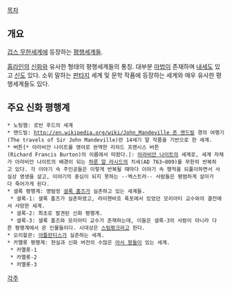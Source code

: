 [[목차]]

== 개요 ==
[[겁스 무한세계]]에 등장하는 [[평행세계]]들.

[[홈라인]]의 [[신화]]와 유사한 형태의 평행세계들의 통칭. 대부분 [[마법]]이 존재하며 [[내세]]도 있고 [[신]]도 있다. 소위 말하는 [[판타지]] 세계 및 문학 작품에 등장하는 세계와 매우 유사한 평행세계들도 있다.

== 주요 신화 평행계 ==
 * 노팅햄: 로빈 후드의 세계
 * 맨드빌: [[http://en.wikipedia.org/wiki/John_Mandeville 존 맨드빌]] 경의 여행기(The travels of Sir John Mandeville)란 14세기 말 작품을 기반으로 한 세계.
 * 버튼[* 아라비안 나이트를 영어로 완역한 리차드 프랜시스 버튼(Richard Francis Burton)의 이름에서 따왔다.]: [[아라비안 나이트]]의 세계로, 세계 자체가 아라비안 나이트의 배경이 되는 [[하룬 알 라시드]]의 치세(AD 763~809)를 무한히 반복하고 있다. 각 이야기 속 주인공들은 이렇게 반복될 때마다 이야기 속 행적을 되풀이하면서 사실상 영생을 살고, 이야기의 중심이 되지 못하는 --엑스트라-- 사람들은 평범하게 살아가다 죽어가게 된다.
 * 셜록 평행계: 명탐정 [[셜록 홈즈]]가 실존하고 있는 세계들.
  * 셜록-1: 셜록 홈즈가 실존하였고, 라이헨바흐 폭포에서 있었던 모리아티 교수와의 결전에서 사망한 세계.
  * 셜록-2: 최초로 발견된 신화 평행계.
  * 셜록-3: 셜록 홈즈와 모리아티 교수가 존재하는데, 이들은 셜록-3의 사람이 아니라 다른 평행계에서 온 인물들이다. 시대상은 [[스팀펑크]]라고 한다.
 * 오리할콘: [[아틀란티스]]가 실존하는 세계.
 * 카멜롯 평행계: 현실과 신화 버전의 수많은 [[아서 왕]]들이 있는 세계.
  * 카멜롯-1
  * 카멜롯-2
  * 카멜롯-3

[[각주]]

